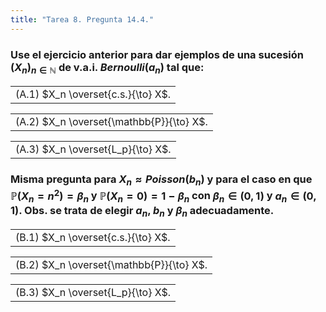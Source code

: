 ```yaml
---
title: "Tarea 8. Pregunta 14.4."
---
```


### Use el ejercicio anterior para dar ejemplos de una sucesión $(X_n)_{n \in \mathbb{N}}$ de v.a.i. $Bernoulli(a_n)$ tal que:


-------------------------------------------------------------------------------
(A.1) $X_n \overset{c.s.}{\to} X$.
-------------------------------------------------------------------------------


-------------------------------------------------------------------------------
(A.2) $X_n \overset{\mathbb{P}}{\to} X$.
-------------------------------------------------------------------------------


-------------------------------------------------------------------------------
(A.3) $X_n \overset{L_p}{\to} X$.
-------------------------------------------------------------------------------


### Misma pregunta para $X_n  \approx Poisson(b_n)$ y para el caso en que $\mathbb{P}(X_n = n^2) = \beta_n$ y $\mathbb{P}(X_n = 0) = 1 - \beta_n$ con $\beta_n \in (0,1)$ y $a_n \in (0,1)$. Obs. se trata de elegir $a_n$, $b_n$ y $\beta_n$ adecuadamente.



-------------------------------------------------------------------------------
(B.1) $X_n \overset{c.s.}{\to} X$.
-------------------------------------------------------------------------------


-------------------------------------------------------------------------------
(B.2) $X_n \overset{\mathbb{P}}{\to} X$.
-------------------------------------------------------------------------------


-------------------------------------------------------------------------------
(B.3) $X_n \overset{L_p}{\to} X$.
-------------------------------------------------------------------------------

